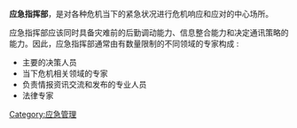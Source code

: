 '''应急指挥部'''，是对各种危机当下的紧急状况进行危机响应和应对的中心场所。

应急指挥部应该同时具备灾难前的后勤调动能力、信息整合能力和决定通讯策略的能力。因此，应急指挥部通常由有数量限制的不同领域的专家构成 :

* 主要的决策人员
* 当下危机相关领域的专家
* 负责情报资讯交流和发布的专业人员
* 法律专家
{{Stub}}
[[Category:应急管理|Category:应急管理]]